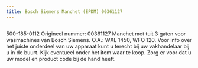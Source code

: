 ```yaml
---
title: Bosch Siemens Manchet (EPDM) 00361127
---
```



<Image src={imageProduct} width={imageProduct.width} alt="" />


500-185-0112
Origineel nummer: 00361127
Manchet met tuit 3 gaten voor wasmachines van Bosch Siemens.
O.A.: WXL 1450, WFO 120.
Voor info over het juiste onderdeel van uw apparaat kunt u terecht bij uw vakhandelaar bij u in de buurt. Kijk eventueel onder het item waar te koop. Zorg er voor dat u uw model en product code bij de hand heeft.
